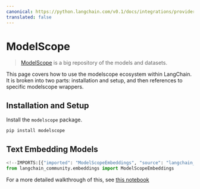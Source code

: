 ```yaml
---
canonical: https://python.langchain.com/v0.1/docs/integrations/providers/modelscope
translated: false
---
```


# ModelScope

>[ModelScope](https://www.modelscope.cn/home) is a big repository of the models and datasets.

This page covers how to use the modelscope ecosystem within LangChain.
It is broken into two parts: installation and setup, and then references to specific modelscope wrappers.

## Installation and Setup

Install the `modelscope` package.

```bash
pip install modelscope
```

## Text Embedding Models

```python
<!--IMPORTS:[{"imported": "ModelScopeEmbeddings", "source": "langchain_community.embeddings", "docs": "https://api.python.langchain.com/en/latest/embeddings/langchain_community.embeddings.modelscope_hub.ModelScopeEmbeddings.html", "title": "ModelScope"}]-->
from langchain_community.embeddings import ModelScopeEmbeddings
```

For a more detailed walkthrough of this, see [this notebook](/docs/integrations/text_embedding/modelscope_hub)